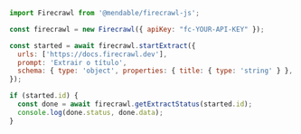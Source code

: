 ```js Node.js
import Firecrawl from '@mendable/firecrawl-js';

const firecrawl = new Firecrawl({ apiKey: "fc-YOUR-API-KEY" });

const started = await firecrawl.startExtract({
  urls: ['https://docs.firecrawl.dev'],
  prompt: 'Extrair o título',
  schema: { type: 'object', properties: { title: { type: 'string' } }, required: ['title'] },
});

if (started.id) {
  const done = await firecrawl.getExtractStatus(started.id);
  console.log(done.status, done.data);
}
```
